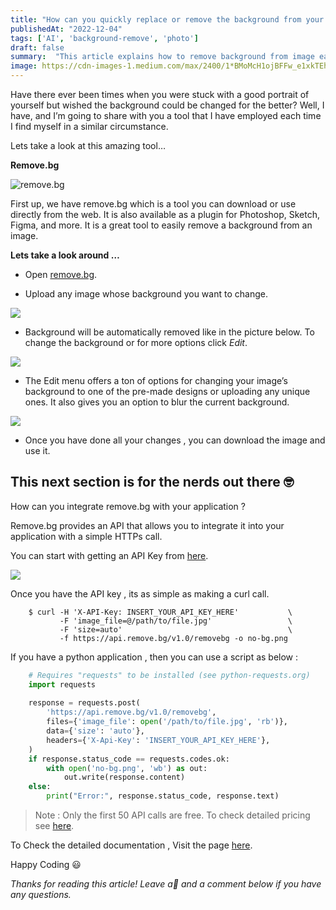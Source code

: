 ```yaml
---
title: "How can you quickly replace or remove the background from your picture?"
publishedAt: "2022-12-04"
tags: ['AI', 'background-remove', 'photo']
draft: false
summary:  "This article explains how to remove background from image easily using remove.bg, an AI background removal tool"
image: https://cdn-images-1.medium.com/max/2400/1*BMoMcH1ojBFFw_e1xkTEhw.png
---
```

Have there ever been times when you were stuck with a good portrait of yourself but wished the background could be changed for the better? Well, I have, and I’m going to share with you a tool that I have employed each time I find myself in a similar circumstance.

Lets take a look at this amazing tool…

**Remove.bg**

![[remove.bg](https://www.remove.bg/)](https://cdn-images-1.medium.com/max/3776/1*BMoMcH1ojBFFw_e1xkTEhw.png)

First up, we have remove.bg which is a tool you can download or use directly from the web. It is also available as a plugin for Photoshop, Sketch, Figma, and more. It is a great tool to easily remove a background from an image.

**Lets take a look around …**

* Open [remove.bg](https://www.remove.bg/).

* Upload any image whose background you want to change.

![](https://cdn-images-1.medium.com/max/3734/1*ngLItiKFBVhsWnjo_UHRBA.png)

* Background will be automatically removed like in the picture below. To change the background or for more options click *Edit*.

![](https://cdn-images-1.medium.com/max/3732/1*sW2y6ABdLsKfM_zV85PMVg.png)

* The Edit menu offers a ton of options for changing your image’s background to one of the pre-made designs or uploading any unique ones. It also gives you an option to blur the current background.

![](https://cdn-images-1.medium.com/max/3336/1*VkJtSSNbUZsNOHsi_77InQ.png)

* Once you have done all your changes , you can download the image and use it.

## This next section is for the nerds out there 🤓

How can you integrate remove.bg with your application ?

Remove.bg provides an API that allows you to integrate it into your application with a simple HTTPs call.

You can start with getting an API Key from [here](https://www.remove.bg/dashboard#api-key).

![](https://cdn-images-1.medium.com/max/2990/1*szfwR1ySa8rpPTkUql1N9Q.png)

Once you have the API key , its as simple as making a curl call.

```curl
    $ curl -H 'X-API-Key: INSERT_YOUR_API_KEY_HERE'           \
           -F 'image_file=@/path/to/file.jpg'                 \
           -F 'size=auto'                                     \
           -f https://api.remove.bg/v1.0/removebg -o no-bg.png
```
If you have a python application , then you can use a script as below :
```python
    # Requires "requests" to be installed (see python-requests.org)
    import requests
    
    response = requests.post(
        'https://api.remove.bg/v1.0/removebg',
        files={'image_file': open('/path/to/file.jpg', 'rb')},
        data={'size': 'auto'},
        headers={'X-Api-Key': 'INSERT_YOUR_API_KEY_HERE'},
    )
    if response.status_code == requests.codes.ok:
        with open('no-bg.png', 'wb') as out:
            out.write(response.content)
    else:
        print("Error:", response.status_code, response.text)
```
>  Note : Only the first 50 API calls are free. To check detailed pricing see [here](https://www.remove.bg/pricing).

To Check the detailed documentation , Visit the page [here](https://www.remove.bg/api#remove-background).

Happy Coding 😃

*Thanks for reading this article! Leave a👏 and a comment below if you have any questions.*
